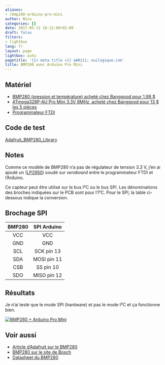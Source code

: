 ```yaml
---
aliases:
- /bmp280-arduino-pro-mini
author: Nico
categories: []
date: 2017-05-11 16:12:00+02:00
draft: false
filters:
- lightbox
lang: fr
layout: page
lightbox: auto
pagetitle: '{{< meta title >}} &#8211; ouilogique.com'
title: BMP280 avec Arduino Pro Mini
---
```


## Matériel

-   [BMP280 (pression et température) acheté chez Banggood pour 1.98 $][2]
-   [ATmega328P-AU Pro Mini 3.3V 8MHz, acheté chez Banggood pour 13 $ les 5 pièces][1]
-   [Programmateur FTDI][3]

## Code de test

[Adafruit_BMP280_Library](https://github.com/adafruit/Adafruit_BMP280_Library)

## Notes

Comme ce modèle de BMP280 n’a pas de régulateur de tension 3.3 V, j’en ai ajouté un ([LP2950][7]) soudé sur _veroboard_ entre le programmateur FTDI et l’Arduino.

Ce capteur peut être utilisé sur le bus I²C ou le bus SPI. Les dénominations des broches indiquées sur le PCB sont pour l’I²C. Pour le SPI, la table ci-dessous indique la conversion.

## Brochage SPI

| BMP280 | SPI Arduino |
| :----: | :---------: |
|  VCC   |     VCC     |
|  GND   |     GND     |
|  SCL   | SCK pin 13  |
|  SDA   | MOSI pin 11 |
|  CSB   |  SS pin 10  |
|  SDO   | MISO pin 12 |

## Résultats

Je n’ai testé que le mode SPI (hardware) et pas le mode I²C et ça fonctionne bien.

[![BMP280 + Arduino Pro Mini][img_1]][img_1]

[img_1]: ./images/2017-05-11-bmp280-arduino-pro-mini-001.jpg

## Voir aussi

-   [Article d’Adafruit sur le BMP280][4]
-   [BMP280 sur le site de Bosch][5]
-   [Datasheet du BMP280][6]

[1]: http://www.banggood.com/5Pcs-3_3V-8MHz-ATmega328P-AU-Pro-Mini-Microcontroller-Board-For-Arduino-p-980292.html?p=0431091025639201412F
[2]: https://www.banggood.com/GY-BMP280-3_3-High-Precision-Atmospheric-Pressure-Sensor-Module-For-Arduino-p-1111135.html?p=0431091025639201412F
[3]: http://www.miniinthebox.com/fr/programme-downloader-ftdi-basic-usb-a-ttl-ft232-pour-arduino_p903425.html
[4]: https://learn.adafruit.com/adafruit-bmp280-barometric-pressure-plus-temperature-sensor-breakout/wiring-and-test
[5]: https://www.bosch-sensortec.com/bst/products/all_products/bmp280
[6]: https://ae-bst.resource.bosch.com/media/_tech/media/datasheets/BST-BMP280-DS001-18.pdf
[7]: http://www.ti.com/lit/ds/symlink/lp2951-n.pdf
